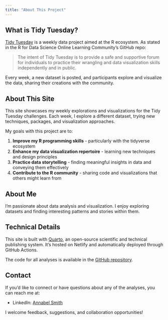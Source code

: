 ```yaml
---
title: "About This Project"
---
```


## What is Tidy Tuesday?

[Tidy Tuesday](https://github.com/rfordatascience/tidytuesday) is a weekly data project aimed at the R ecosystem. As stated in the R for Data Science Online Learning Community's GitHub repo:

> The intent of Tidy Tuesday is to provide a safe and supportive forum for individuals to practice their wrangling and data visualization skills independently and in public.

Every week, a new dataset is posted, and participants explore and visualize the data, sharing their creations with the community.

## About This Site

This site showcases my weekly explorations and visualizations for the Tidy Tuesday challenges. Each week, I explore a different dataset, trying new techniques, packages, and visualization approaches.

My goals with this project are to:

1. **Improve my R programming skills** - particularly with the tidyverse ecosystem
2. **Enhance my data visualization repertoire** - learning new techniques and design principles
3. **Practice data storytelling** - finding meaningful insights in data and conveying them effectively
4. **Contribute to the R community** - sharing code and visualizations that others might learn from

## About Me

I'm passionate about data analysis and visualization. I enjoy exploring datasets and finding interesting patterns and stories within them.

## Technical Details

This site is built with [Quarto](https://quarto.org/), an open-source scientific and technical publishing system. It's hosted on Netlify and automatically deployed through GitHub Actions.

The code for all analyses is available in the [GitHub repository](https://github.com/one3qualsone/Tidy-Tuesdays).

## Contact

If you'd like to connect or have questions about any of the analyses, you can reach me at:

- LinkedIn: [Annabel Smith](https://www.linkedin.com/in/annabel-smith-6bb339151/)

I welcome feedback, suggestions, and collaboration opportunities!